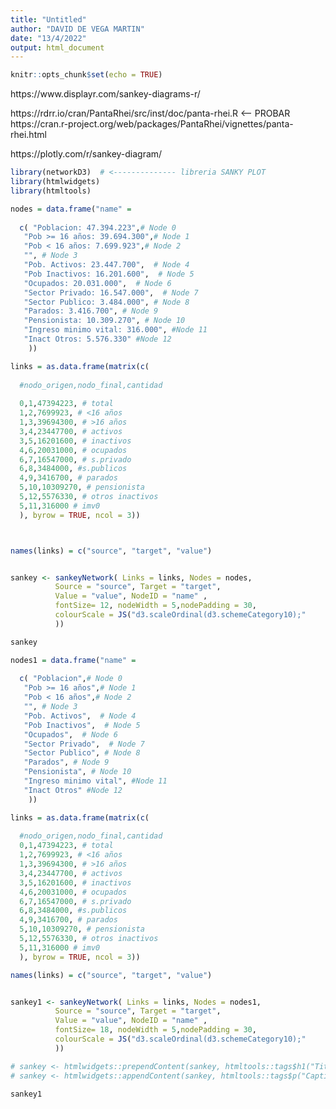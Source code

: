 ---
title: "Untitled"
author: "DAVID DE VEGA MARTIN"
date: "13/4/2022"
output: html_document
---

```{r setup, include=FALSE}
knitr::opts_chunk$set(echo = TRUE)
```

https://www.displayr.com/sankey-diagrams-r/

https://rdrr.io/cran/PantaRhei/src/inst/doc/panta-rhei.R  <---- PROBAR
https://cran.r-project.org/web/packages/PantaRhei/vignettes/panta-rhei.html

https://plotly.com/r/sankey-diagram/

```{r}
library(networkD3)  # <-------------- libreria SANKY PLOT
library(htmlwidgets)
library(htmltools)
```


```{r}
nodes = data.frame("name" = 
 
  c( "Poblacion: 47.394.223",# Node 0
   "Pob >= 16 años: 39.694.300",# Node 1
   "Pob < 16 años: 7.699.923",# Node 2
   "", # Node 3
   "Pob. Activos: 23.447.700",  # Node 4
   "Pob Inactivos: 16.201.600",  # Node 5
   "Ocupados: 20.031.000",  # Node 6
   "Sector Privado: 16.547.000",  # Node 7
   "Sector Publico: 3.484.000", # Node 8
   "Parados: 3.416.700", # Node 9
   "Pensionista: 10.309.270", # Node 10
   "Ingreso minimo vital: 316.000", #Node 11
   "Inact Otros: 5.576.330" #Node 12
    ))

links = as.data.frame(matrix(c(
 
  #nodo_origen,nodo_final,cantidad
  
  0,1,47394223, # total
  1,2,7699923, # <16 años
  1,3,39694300, # >16 años
  3,4,23447700, # activos
  3,5,16201600, # inactivos
  4,6,20031000, # ocupados
  6,7,16547000, # s.privado
  6,8,3484000, #s.publicos
  4,9,3416700, # parados
  5,10,10309270, # pensionista
  5,12,5576330, # otros inactivos
  5,11,316000 # imv0
  ), byrow = TRUE, ncol = 3))



names(links) = c("source", "target", "value")


sankey <- sankeyNetwork( Links = links, Nodes = nodes,
          Source = "source", Target = "target",
          Value = "value", NodeID = "name" , 
          fontSize= 12, nodeWidth = 5,nodePadding = 30,
          colourScale = JS("d3.scaleOrdinal(d3.schemeCategory10);"
          ))

```


```{r}
sankey
```



```{r}
nodes1 = data.frame("name" = 
 
  c( "Poblacion",# Node 0
   "Pob >= 16 años",# Node 1
   "Pob < 16 años",# Node 2
   "", # Node 3
   "Pob. Activos",  # Node 4
   "Pob Inactivos",  # Node 5
   "Ocupados",  # Node 6
   "Sector Privado",  # Node 7
   "Sector Publico", # Node 8
   "Parados", # Node 9
   "Pensionista", # Node 10
   "Ingreso minimo vital", #Node 11
   "Inact Otros" #Node 12
    ))

links = as.data.frame(matrix(c(
 
  #nodo_origen,nodo_final,cantidad
  0,1,47394223, # total
  1,2,7699923, # <16 años
  1,3,39694300, # >16 años
  3,4,23447700, # activos
  3,5,16201600, # inactivos
  4,6,20031000, # ocupados
  6,7,16547000, # s.privado
  6,8,3484000, #s.publicos
  4,9,3416700, # parados
  5,10,10309270, # pensionista
  5,12,5576330, # otros inactivos
  5,11,316000 # imv0
  ), byrow = TRUE, ncol = 3))

names(links) = c("source", "target", "value")


sankey1 <- sankeyNetwork( Links = links, Nodes = nodes1,
          Source = "source", Target = "target",
          Value = "value", NodeID = "name" , 
          fontSize= 18, nodeWidth = 5,nodePadding = 30,
          colourScale = JS("d3.scaleOrdinal(d3.schemeCategory10);"
          ))

# sankey <- htmlwidgets::prependContent(sankey, htmltools::tags$h1("Title"))
# sankey <- htmlwidgets::appendContent(sankey, htmltools::tags$p("Caption"))
```


```{r}
sankey1
```


